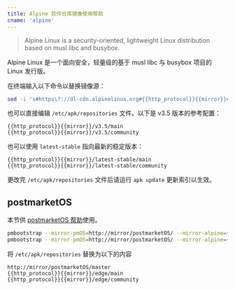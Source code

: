 ```yaml
---
title: Alpine 软件仓库镜像使用帮助
cname: 'alpine'
---
```


> Alpine Linux is a security-oriented, lightweight Linux distribution based on musl libc and busybox.

Alpine Linux 是一个面向安全，轻量级的基于 musl libc 与 busybox 项目的 Linux 发行版。

在终端输入以下命令以替换镜像源：

<CodeBlock>

```bash
sed -i 's#https\?://dl-cdn.alpinelinux.org#{{http_protocol}}{{mirror}}#g' /etc/apk/repositories
```

</CodeBlock>

也可以直接编辑 `/etc/apk/repositories` 文件。以下是 v3.5 版本的参考配置：


<CodeBlock>

```
{{http_protocol}}{{mirror}}/v3.5/main
{{http_protocol}}{{mirror}}/v3.5/community
```

</CodeBlock>

也可以使用 `latest-stable` 指向最新的稳定版本：


<CodeBlock>

```
{{http_protocol}}{{mirror}}/latest-stable/main
{{http_protocol}}{{mirror}}/latest-stable/community
```

</CodeBlock>

更改完 `/etc/apk/repositories` 文件后请运行 `apk update` 更新索引以生效。

## postmarketOS

本节供 [postmarketOS 帮助](/postmarketOS/)使用。

<CodeBlock>

```bash
pmbootstrap --mirror-pmOS=http://mirror/postmarketOS/ --mirror-alpine={{http_protocol}}{{mirror}}/ init
pmbootstrap --mirror-pmOS=http://mirror/postmarketOS/ --mirror-alpine={{http_protocol}}{{mirror}}/ install
```

</CodeBlock>

将 `/etc/apk/repositories` 替换为以下的内容

<CodeBlock>

```
http://mirror/postmarketOS/master
{{http_protocol}}{{mirror}}/edge/main
{{http_protocol}}{{mirror}}/edge/community
```

</CodeBlock>
